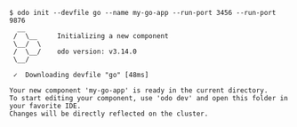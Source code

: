 ```console
$ odo init --devfile go --name my-go-app --run-port 3456 --run-port 9876
  __
 /  \__     Initializing a new component
 \__/  \
 /  \__/    odo version: v3.14.0
 \__/

 ✓  Downloading devfile "go" [48ms]

Your new component 'my-go-app' is ready in the current directory.
To start editing your component, use 'odo dev' and open this folder in your favorite IDE.
Changes will be directly reflected on the cluster.
```